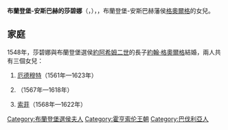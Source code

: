 {{Multiple issues|
{{Expand language|1=en|time=2021-01-28T04:53:19+00:00}}
{{Unreferenced|time=2021-01-28T04:53:19+00:00}}
}}
{{Infobox noble
| name        = 布蘭登堡-安斯巴赫的莎碧娜
| image       = Brandenburg Court miniaturist (Royal Collection) - Sabina, Electress of Brandenburg.jpg
| succession  = 布蘭登堡選侯夫人
| reign       = 1571年 — 1575年
| birth_date  = {{birth date|1529|5|12|df=y}}
| birth_place = [[安斯巴赫|安斯巴赫]]
| death_date  = {{death date and age|1575|11|2|1529|5|12|df=y}}
| death_place = [[柏林|柏林]]
| noble family= [[霍亨索倫王朝|霍亨索倫王朝]]
| father      = [[格奧爾格_(布蘭登堡-安斯巴赫藩侯)|布蘭登堡-安斯巴赫的格奧爾格]]
| mother      = [[蒙斯特貝格-奧爾斯的海德薇希|蒙斯特貝格-奧爾斯的海德薇希]]
}}
'''布蘭登堡-安斯巴赫的莎碧娜'''（{{lang-de|Sabina von Brandenburg-Ansbach}}，{{bd|1529年|5月12日|1575年|11月2日}}），{{le|布蘭登堡選侯夫人|List of consorts of Brandenburg}}，布蘭登堡-安斯巴赫藩侯[[格奧爾格_(布蘭登堡-安斯巴赫藩侯)|格奧爾格]]的女兒。

== 家庭 ==
1548年，莎碧娜與布蘭登堡選侯[[約阿希姆二世|約阿希姆二世]]的長子[[約翰·格奧爾格|約翰·格奧爾格]]結婚，兩人共有三個女兒：
# [[布蘭登堡的厄德穆特|厄德穆特]]（1561年—1623年）
# {{le|布蘭登堡的安娜·瑪麗亞|Anna Maria of Brandenburg|安娜·瑪麗亞}}（1567年—1618年）
# [[布蘭登堡的索菲|索菲]]（1568年—1622年）

{{DEFAULTSORT: Sabina}}
[[Category:布蘭登堡選侯夫人|Category:布蘭登堡選侯夫人]]
[[Category:霍亨索伦王朝|Category:霍亨索伦王朝]]
[[Category:巴伐利亞人|Category:巴伐利亞人]]